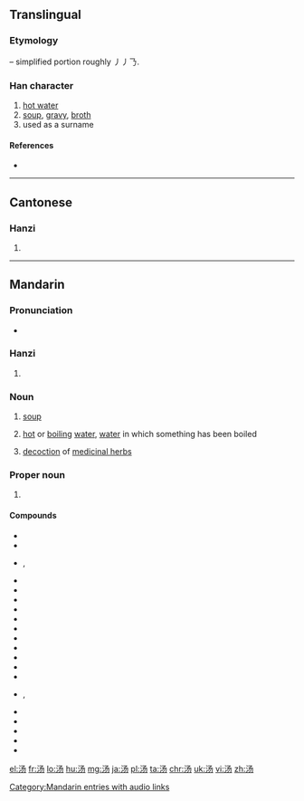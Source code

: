 {{also|湯}}
==Translingual==
{{zh-hanzi-box|汤|[[湯]]}}

===Etymology===
{{Han simp|湯|f=昜}} – simplified portion roughly 丿丿𠄎.

===Han character===
{{Han char|rn=85|rad=水|as=03|sn=6|four=|canj=水弓尸竹 (ENSH)|ids=⿰[[氵]]⿵[[𠄎]]⿰[[丿]]丿}}

# [[hot water]]
# [[soup]], [[gravy]], [[broth]]
# used as a surname

====References====
* {{Han ref|kx=0607.051|hdz=31556.010|uh=6C64|ud=27748}}

----

==Cantonese==

===Hanzi===
{{yue-hanzi|jyut=|y=tong1|tra=湯}}

# {{defn|lang=yue|sort=水03}}

----

==Mandarin==

===Pronunciation===
* {{audio|zh-tāng.ogg|audio|lang=cmn}}

===Hanzi===
{{cmn-hanzi|tra=湯|pin=[[shāng]] ([[shang1]]), [[tāng]] ([[tang1]]), [[tàng]] ([[tang4]]), [[yáng]] ([[yang2]])|wg=shang<sup>1</sup>, t'ang<sup>1</sup>, t'ang<sup>4</sup>, yang<sup>2</sup>}}

# {{defn|lang=cmn|sort=水03}}

===Noun===
{{cmn-noun|tra=湯|pin=tāng|tang1}}

# [[soup]]
#: {{zh-usex|我们 晚餐 喝 '''汤'''|We will have '''soup''' for diner}}
# [[hot]] or [[boiling]] [[water]], [[water]] in which something has been boiled
#: {{zh-usex|元宵 用 水煮, 随 汤 一起 吃。|Sweet dumplings are boiled and served in hot water.}}
# [[decoction]] of [[medicinal herbs]]

===Proper noun===
{{cmn-proper noun|tra=湯|pin=tāng|tang1}}

# {{surname|lang=cmn}}

====Compounds====
{{rel-top|Compounds}}
* {{l|cmn|茶汤|tr=chátāng}}
* {{l|cmn|乳脂汤|tr=rǔzhītāng}}
* {{l|cmn|汤包}}, {{l|cmn|汤包儿}}
* {{l|cmn|汤菜}}
* {{l|cmn|汤池}}
* {{l|cmn|汤罐}}
* {{l|cmn|汤锅|tr=tāngguō}}
* {{l|cmn|汤壶}}
* {{l|cmn|汤剂}}
* {{l|cmn|汤加|tr=Tāngjiā}}
* {{l|cmn|汤料}}
* {{l|cmn|汤面}}
* {{l|cmn|汤泡饭}}
* {{l|cmn|汤色}}
* {{l|cmn|汤勺}}, {{l|cmn|汤勺儿}}
* {{l|cmn|汤匙}}
* {{l|cmn|汤水}}
* {{l|cmn|汤团}}
* {{l|cmn|汤药|tr=tāngyào}}
* {{l|cmn|汤圆|tr=tāngyuán}}
{{rel-bottom}}

[[Category:Mandarin entries with audio links]]

[[el:汤]]
[[fr:汤]]
[[lo:汤]]
[[hu:汤]]
[[mg:汤]]
[[ja:汤]]
[[pl:汤]]
[[ta:汤]]
[[chr:汤]]
[[uk:汤]]
[[vi:汤]]
[[zh:汤]]